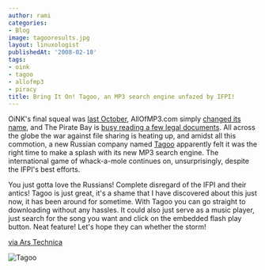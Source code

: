 ```yaml
---
author: rami
categories:
- Blog
image: tagooresults.jpg
layout: linuxologist
publishedAt: '2008-02-18'
tags:
- oink
- tagoo
- allofmp3
- piracy
title: Bring It On! Tagoo, an MP3 search engine unfazed by IFPI!
---
```


OiNK's final squeal was [last October](http://arstechnica.com/news.ars/post/20071023-police-ifpi-make-bacon-of-oink-bittorrent-tracker.html), AllOfMP3.com simply [changed its name](http://arstechnica.com/news.ars/post/20070703-allofmp3-com-breathes-its-final-breath.html), and The Pirate Bay is [busy reading a few legal documents](http://arstechnica.com/news.ars/post/20080114-swedish-prosecutors-dump-4000-legal-docs-on-the-pirate-bay.html). All across the globe the war against file sharing is heating up, and amidst all this commotion, a new Russian company named [Tagoo](http://www.tagoo.ru) apparently felt it was the right time to make a splash with its new MP3 search engine. The international game of whack-a-mole continues on, unsurprisingly, despite the IFPI's best efforts.

You just gotta love the Russians! Complete disregard of the IFPI and their antics! Tagoo is just great, it's a shame that I have discovered about this just now, it has been around for sometime. With Tagoo you can go straight to downloading without any hassles. It could also just serve as a music player, just search for the song you want and click on the embedded flash play button. Neat feature! Let's hope they can whether the storm! 

[via Ars Technica](http://arstechnica.com/news.ars/post/20080217-tagoo-youre-it-new-mp3-search-engine-unfazed-by-ifpi.html)

![Tagoo](/assets/images/content/blog/tagooresults.jpg)